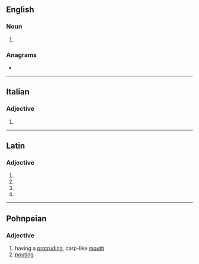 ==English==

===Noun===
{{head|en|noun plural form}}

# {{plural of|aureus|lang=en}}

===Anagrams===
* {{anagrams|en|uraei|uræi}}

----

==Italian==

===Adjective===
{{head|it|adjective form}}

# {{masculine plural of|aureo|lang=it}}

----

==Latin==

===Adjective===
{{la-adj-form|aureī}}

# {{inflection of|aureus||nom|m|p|lang=la}}
# {{inflection of|aureus||gen|m|s|lang=la}}
# {{inflection of|aureus||gen|n|s|lang=la}}
# {{inflection of|aureus||voc|m|p|lang=la}}

----

==Pohnpeian==

===Adjective===
{{head|pon|noun}}

# having a [[protruding]], carp-like [[mouth]]
# [[pouting]]